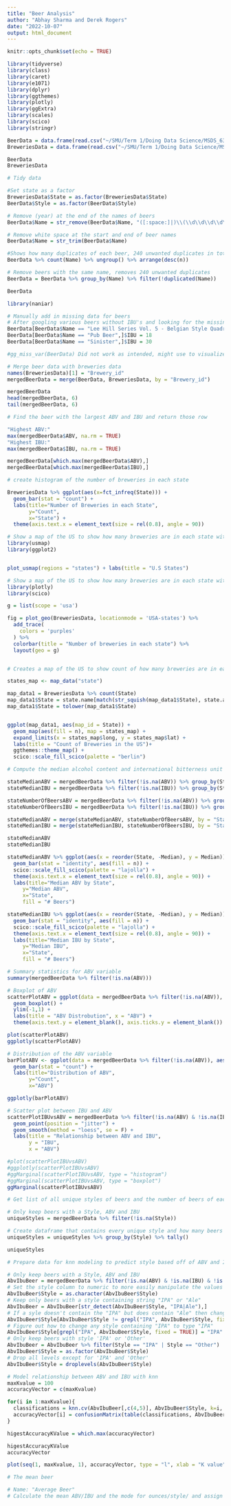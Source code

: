 ```yaml
---
title: "Beer Analysis"
author: "Abhay Sharma and Derek Rogers"
date: "2022-10-07"
output: html_document
---
```


```r
knitr::opts_chunk$set(echo = TRUE)
```

```r
library(tidyverse)
library(class)
library(caret)
library(e1071)
library(dplyr)
library(ggthemes)
library(plotly)
library(ggExtra)
library(scales)
library(scico)
library(stringr)
```

```r
BeerData = data.frame(read.csv("~/SMU/Term 1/Doing Data Science/MSDS_6306_Doing-Data-Science-Master/Unit 8 and 9 Case Study 1/Beers.csv"))
BreweriesData = data.frame(read.csv("~/SMU/Term 1/Doing Data Science/MSDS_6306_Doing-Data-Science-Master/Unit 8 and 9 Case Study 1/Breweries.csv"))

BeerData
BreweriesData
```

```r
# Tidy data

#Set state as a factor
BreweriesData$State = as.factor(BreweriesData$State)
BeerData$Style = as.factor(BeerData$Style)

# Remove (year) at the end of the names of beers
BeerData$Name = str_remove(BeerData$Name, "([:space:]|)\\(\\d\\d\\d\\d\\)")

# Remove white space at the start and end of beer names
BeerData$Name = str_trim(BeerData$Name)

#Shows how many duplicates of each beer, 240 unwanted duplicates in total
BeerData %>% count(Name) %>% ungroup() %>% arrange(desc(n))

# Remove beers with the same name, removes 240 unwanted duplicates
BeerData = BeerData %>% group_by(Name) %>% filter(!duplicated(Name))

BeerData
```



```r
library(naniar)

# Manually add in missing data for beers
# After googling various beers without IBU's and looking for the missing value it seems like many are hard to find 
BeerData[BeerData$Name == "Lee Hill Series Vol. 5 - Belgian Style Quadrupel Ale",]$IBU = 35
BeerData[BeerData$Name == "Pub Beer",]$IBU = 18
BeerData[BeerData$Name == "Sinister",]$IBU = 30

#gg_miss_var(BeerData) Did not work as intended, might use to visualize missing values, might not be necessary
```

```r
# Merge beer data with breweries data
names(BreweriesData)[1] = "Brewery_id"
mergedBeerData = merge(BeerData, BreweriesData, by = "Brewery_id")

mergedBeerData
head(mergedBeerData, 6)
tail(mergedBeerData, 6)
```

```r
# Find the beer with the largest ABV and IBU and return those row

"Highest ABV:"
max(mergedBeerData$ABV, na.rm = TRUE)
"Highest IBU:"
max(mergedBeerData$IBU, na.rm = TRUE)

mergedBeerData[which.max(mergedBeerData$ABV),]
mergedBeerData[which.max(mergedBeerData$IBU),]
```

```r
# create histogram of the number of breweries in each state

BreweriesData %>% ggplot(aes(x=fct_infreq(State))) + 
  geom_bar(stat = "count") + 
  labs(title="Number of Breweries in each State", 
       y="Count", 
       x="State") +
  theme(axis.text.x = element_text(size = rel(0.8), angle = 90))

```

```r
# Show a map of the US to show how many breweries are in each state with usmap and ggplot2
library(usmap)
library(ggplot2)


plot_usmap(regions = "states") + labs(title = "U.S States")
```

```r
# Show a map of the US to show how many breweries are in each state with plotly
library(plotly)
library(scico)

g = list(scope = 'usa')

fig = plot_geo(BreweriesData, locationmode = 'USA-states') %>%
  add_trace(
    colors = 'purples'
  ) %>%
  colorbar(title = "Number of breweries in each state") %>%
  layout(geo = g)


# Creates a map of the US to show count of how many breweries are in each state;

states_map <- map_data("state")

map_data1 = BreweriesData %>% count(State)
map_data1$State = state.name[match(str_squish(map_data1$State), state.abb)]
map_data1$State = tolower(map_data1$State)


ggplot(map_data1, aes(map_id = State)) +
  geom_map(aes(fill = n), map = states_map) +
  expand_limits(x = states_map$long, y = states_map$lat) +
  labs(title = "Count of Breweries in the US")+ 
  ggthemes::theme_map() +
  scico::scale_fill_scico(palette = "berlin")

```

```r
# Compute the median alcohol content and international bitterness unit for each state then plot with a bar chart

stateMedianABV = mergedBeerData %>% filter(!is.na(ABV)) %>% group_by(State) %>% summarise(Median = median(ABV)) %>% arrange(desc(Median))
stateMedianIBU = mergedBeerData %>% filter(!is.na(IBU)) %>% group_by(State) %>% summarise(Median = median(IBU)) %>% arrange(desc(Median))

stateNumberOfBeersABV = mergedBeerData %>% filter(!is.na(ABV)) %>% group_by(State) %>% tally()
stateNumberOfBeersIBU = mergedBeerData %>% filter(!is.na(IBU)) %>% group_by(State) %>% tally()

stateMedianABV = merge(stateMedianABV, stateNumberOfBeersABV, by = "State")
stateMedianIBU = merge(stateMedianIBU, stateNumberOfBeersIBU, by = "State")

stateMedianABV
stateMedianIBU

stateMedianABV %>% ggplot(aes(x = reorder(State, -Median), y = Median)) +
  geom_bar(stat = "identity", aes(fill = n)) +
  scico::scale_fill_scico(palette = "lajolla") +
  theme(axis.text.x = element_text(size = rel(0.8), angle = 90)) +
  labs(title="Median ABV by State", 
     y="Median ABV", 
     x="State",
     fill = "# Beers")

stateMedianIBU %>% ggplot(aes(x = reorder(State, -Median), y = Median)) +
  geom_bar(stat = "identity", aes(fill = n)) +
  scico::scale_fill_scico(palette = "lajolla") +
  theme(axis.text.x = element_text(size = rel(0.8), angle = 90)) +
  labs(title="Median IBU by State", 
     y="Median IBU", 
     x="State", 
     fill = "# Beers")

```

```r
# Summary statistics for ABV variable
summary(mergedBeerData %>% filter(!is.na(ABV)))
```

```r
# Boxplot of ABV
scatterPlotABV = ggplot(data = mergedBeerData %>% filter(!is.na(ABV)), aes(x=ABV)) + 
  geom_boxplot() +
  ylim(-1,1) +
  labs(title = "ABV Distrobution", x = "ABV") +
  theme(axis.text.y = element_blank(), axis.ticks.y = element_blank())

plot(scatterPlotABV)
ggplotly(scatterPlotABV)
```

```r
# Distribution of the ABV variable
barPlotABV <- ggplot(data = mergedBeerData %>% filter(!is.na(ABV)), aes(x=ABV)) +
  geom_bar(stat = "count") + 
  labs(title="Distribution of ABV", 
       y="Count", 
       x="ABV")

ggplotly(barPlotABV)
```


```r
# Scatter plot between IBU and ABV
scatterPlotIBUvsABV = mergedBeerData %>% filter(!is.na(ABV) & !is.na(IBU)) %>% ggplot(aes(x=ABV, y=IBU)) + 
  geom_point(position = "jitter") + 
  geom_smooth(method = "loess", se = F) + 
  labs(title = "Relationship between ABV and IBU", 
       y = "IBU", 
       x = "ABV")

#plot(scatterPlotIBUvsABV)
#ggplotly(scatterPlotIBUvsABV)
#ggMarginal(scatterPlotIBUvsABV, type = "histogram")
#ggMarginal(scatterPlotIBUvsABV, type = "boxplot")
ggMarginal(scatterPlotIBUvsABV)
```



```r
# Get list of all unique styles of beers and the number of beers of each style

# Only keep beers with a Style, ABV and IBU
uniqueStyles = mergedBeerData %>% filter(!is.na(Style))

# Create dataframe that contains every unique style and how many beers have that style
uniqueStyles = uniqueStyles %>% group_by(Style) %>% tally()

uniqueStyles
```

```r
# Prepare data for knn modeling to predict style based off of ABV and IBU

# Only keep beers with a Style, ABV and IBU
AbvIbuBeer = mergedBeerData %>% filter(!is.na(ABV) & !is.na(IBU) & !is.na(Style))
# Set the style column to numeric to more easily manipulate the values
AbvIbuBeer$Style = as.character(AbvIbuBeer$Style)
# Keep only beers with a style containing string "IPA" or "Ale"
AbvIbuBeer = AbvIbuBeer[str_detect(AbvIbuBeer$Style, "IPA|Ale"),]
# If a syle doesn't contain the "IPA" but does contain "Ale" then change style to "Other"
AbvIbuBeer$Style[AbvIbuBeer$Style != grepl("IPA", AbvIbuBeer$Style, fixed = TRUE) & grepl("Ale", AbvIbuBeer$Style, fixed = TRUE)] = "Other"
# Figure out how to change any style containing "IPA" to type "IPA"
AbvIbuBeer$Style[grepl("IPA", AbvIbuBeer$Style, fixed = TRUE)] = "IPA"
# Only keep beers with style 'IPA' or 'Other'
AbvIbuBeer = AbvIbuBeer %>% filter(Style == "IPA" | Style == "Other")
AbvIbuBeer$Style = as.factor(AbvIbuBeer$Style)
# Drop all levels except for 'IPA' and 'Other'
AbvIbuBeer$Style = droplevels(AbvIbuBeer$Style)

# Model relationship between ABV and IBU with knn
maxKvalue = 100
accuracyVector = c(maxKvalue)

for(i in 1:maxKvalue){
  classifications = knn.cv(AbvIbuBeer[,c(4,5)], AbvIbuBeer$Style, k=i, prob = TRUE)
  accuracyVector[i] = confusionMatrix(table(classifications, AbvIbuBeer$Style))$overall[1]
}

higestAccuracyKValue = which.max(accuracyVector)

higestAccuracyKValue
accuracyVector

plot(seq(1, maxKvalue, 1), accuracyVector, type = "l", xlab = "K value", ylab = "accuracy", main = "accuracy for k values")

```

```r
# The mean beer

# Name: "Average Beer"
# Calculate the mean ABV/IBU and the mode for ounces/style/ and assign it to the "Average Beer"
```